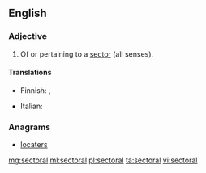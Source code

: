 ==English==

===Adjective===
{{en-adj}}

# Of or pertaining to a [[sector]] (all senses).

====Translations====
{{trans-top|pertaining to a sector}}
* Finnish: {{t-|fi|aloittainen}}, {{t-|fi|alakohtainen}}
{{trans-mid}}
* Italian: {{t+|it|settoriale}}
{{trans-bottom}}

===Anagrams===
* [[locaters#English|locaters]]

[[mg:sectoral]]
[[ml:sectoral]]
[[pl:sectoral]]
[[ta:sectoral]]
[[vi:sectoral]]